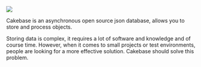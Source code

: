 <Image src="https://raw.githubusercontent.com/erwinkulasic/Cakebase/master/.github/assets/header.jpg" zoom />

Cakebase is an asynchronous open source json database, allows you to store and process objects.

Storing data is complex, it requires a lot of software and knowledge and of course time. However, when it comes to small projects or test environments, people are looking for a more effective solution. Cakebase should solve this problem.
